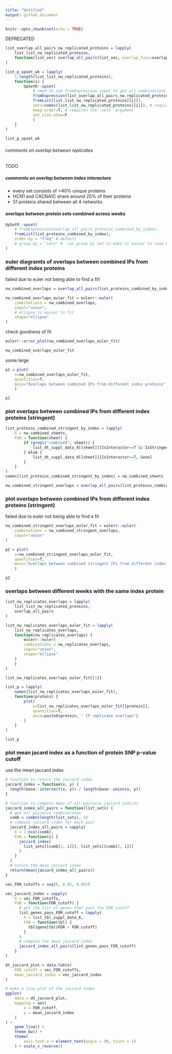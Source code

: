 ```yaml
---
title: "Untitled"
output: github_document
---
```


```r
knitr::opts_chunk$set(echo = TRUE)
```
#####################################################
#################### DEPRECATED #####################
#####################################################

```r
list_overlap_all_pairs_nw_replicated_proteins = lapply(
	list_list_nw_replicated_proteins, 
	function(list_vec) overlap_all_pairs(list_vec, overlap_func=overlap_length)
)
```
```r
list_p_upset_wk = lapply(
	1:length(list_list_nw_replicated_proteins),
	function(i) {
		UpSetR::upset(
			# need to use fromExpression input to get all combinations!
			fromExpression(list_overlap_all_pairs_nw_replicated_proteins[[i]]),
			fromList(list_list_nw_replicated_proteins[[i]]),
			sets=names(list_list_nw_replicated_proteins[[i]]), # required by keep.order=T
			keep.order=T, # requires the 'sets' argument
			set_size.show=F
			)
	}
)
```

```r
list_p_upset_wk
```

###### comments on overlap between replicates

TODO

##### comments on overlap between index interactors
* every set consists of <40% unique proteins
* HCN1 and CACNA1C share around 25% of their proteins
* 51 proteins shared between all 4 networks


#### overlaps between protein sets combined across weeks
```r
UpSetR::upset(
	# fromExpression(overlap_all_pairs_proteins_combined_by_index),
	fromList(list_proteins_combined_by_index),
	order.by = "freq" # default
	# group.by = "sets" #  can group by set to make it easier to read # no, this duplicates them
)
```

### euler diagramts of overlaps between combined IPs from different index proteins

failed due to euler not being able to find a fit!


```r
nw_combined_overlaps = overlap_all_pairs(list_proteins_combined_by_index)
```

```r
nw_combined_overlaps_euler_fit = eulerr::euler(
	combinations = nw_combined_overlaps,
	input="union",
	# ellipse is easier to fit
	shape="ellipse"
)

```

check goodness of fit
```r
eulerr::error_plot(nw_combined_overlaps_euler_fit)
```

```r
nw_combined_overlaps_euler_fit
```

some large
```r
p1 = plot(
	x=nw_combined_overlaps_euler_fit,
	quantities=T,
	main="Overlaps between combined IPs from different index proteins"
	)

p1
```


### plot overlaps between combined IPs from different index proteins (stringent)

```r
list_proteins_combined_stringent_by_index = lapply(
	X = nw_combined_sheets,
	FUN = function(sheet) {
		if (grepl("combined", sheet)) {
			list_dt_suppl_data_9[[sheet]][IsInteractor==T && IsStringentInt==T, Gene]
		} else {
			list_dt_suppl_data_9[[sheet]][IsInteractor==T, Gene]
		}
	}
)
names(list_proteins_combined_stringent_by_index) = nw_combined_sheets
```

```r
nw_combined_stringent_overlaps = overlap_all_pairs(list_proteins_combined_stringent_by_index)
```

### plot overlaps between combined IPs from different index proteins (stringent)
failed due to euler not being able to find a fit
```r
nw_combined_stringent_overlaps_euler_fit = eulerr::euler(
	combinations = nw_combined_stringent_overlaps,
	input="union"
)

```
```r
p2 = plot(
	x=nw_combined_stringent_overlaps_euler_fit,
	quantities=T,
	main="Overlaps between combined stringent IPs from different index proteins"
	)

p2
```

### overlaps between different weeks with the same index protein  
```r
list_nw_replicates_overlaps = lapply(
	list_list_nw_replicated_proteins,
	overlap_all_pairs
)

```

```r
list_nw_replicates_overlaps_euler_fit = lapply(
	list_nw_replicates_overlaps,
	function(nw_replicates_overlaps) {
		eulerr::euler(
		combinations = nw_replicates_overlaps,
		input="union",
		shape="ellipse"
	)
	}
)
```

```r
list_nw_replicates_overlaps_euler_fit[[1]]
```
```r
list_p = lapply(
	names(list_nw_replicates_overlaps_euler_fit), 
	function(protein) {
		plot(
			x=list_nw_replicates_overlaps_euler_fit[[protein]],
			quantities=T,
			main=paste0(protein, " IP replicate overlaps")
		)
	}
)

list_p
```

### plot mean jacard index as a function of protein SNP p-value cutoff

use the mean jaccard index

```r
# function to return the jaccard index
jaccard_index = function(x, y) {
  length(base::intersect(x, y)) / length(base::union(x, y))
}
```

```r
# function to compute mean of all pairwise jaccard indices
jaccard_index_all_pairs = function(list_sets) {
  # get all pairwise combinations
  comb = combn(length(list_sets), 2)
  # compute jaccard index for each pair
  jaccard_index_all_pairs = sapply(
	X = 1:ncol(comb),
	FUN = function(i) {
	  jaccard_index(
		list_sets[[comb[1, i]]], list_sets[[comb[2, i]]]
	  )
	}
  )
  # return the mean jaccard index
  return(mean(jaccard_index_all_pairs))
}
```


```r
vec_FDR_cutoffs = seq(0, 0.05, 0.001)

vec_jaccard_index = sapply(
	X = vec_FDR_cutoffs,
	FUN = function(FDR_cutoff) {
	  # get the list of genes that pass the FDR cutoff
	  list_genes_pass_FDR_cutoff = lapply(
		X = list_tbl_suppl_data_6,
		FUN = function(tbl) {
		  tbl$gene[tbl$FDR < FDR_cutoff]
		}
	  )
	  # compute the mean jaccard index
	  jaccard_index_all_pairs(list_genes_pass_FDR_cutoff)
	}
)
```

```r
dt_jaccard_plot = data.table(
	FDR_cutoff = vec_FDR_cutoffs,
	mean_jaccard_index = vec_jaccard_index
)
```

```r
# make a line plot of the jaccard index
ggplot(
	data = dt_jaccard_plot,
	mapping = aes(
		x = FDR_cutoff,
		y = mean_jaccard_index
	)
) +
	geom_line() +
	theme_bw() +
	theme(
		axis.text.x = element_text(angle = 90, hjust = 1)
	) + scale_x_reverse()

```